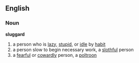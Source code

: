 == English ==
=== Noun ===
'''sluggard'''
# a person who is [[lazy]], [[stupid]], or [[idle]] by [[habit]]
#  a person slow to begin necessary work, a [[slothful]] person
#  a [[fearful]] or [[cowardly]] person, a [[poltroon]]